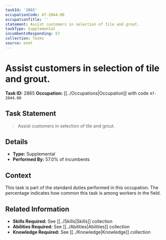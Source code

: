 ```yaml
---
taskId: '2865'
occupationCode: 47-2044.00
occupationTitle: ''
statement: Assist customers in selection of tile and grout.
taskType: Supplemental
incumbentsResponding: 57
collection: Tasks
source: onet
---
```

# Assist customers in selection of tile and grout.

**Task ID:** 2865
**Occupation:** [[../Occupations|Occupation]] with code `47-2044.00`

## Task Statement

> Assist customers in selection of tile and grout.

## Details

- **Type:** Supplemental
- **Performed By:** 57.0% of incumbents

## Context

This task is part of the standard duties performed in this occupation. The percentage indicates how common this task is among workers in the field.

## Related Information

- **Skills Required:** See [[../Skills|Skills]] collection
- **Abilities Required:** See [[../Abilities|Abilities]] collection
- **Knowledge Required:** See [[../Knowledge|Knowledge]] collection
